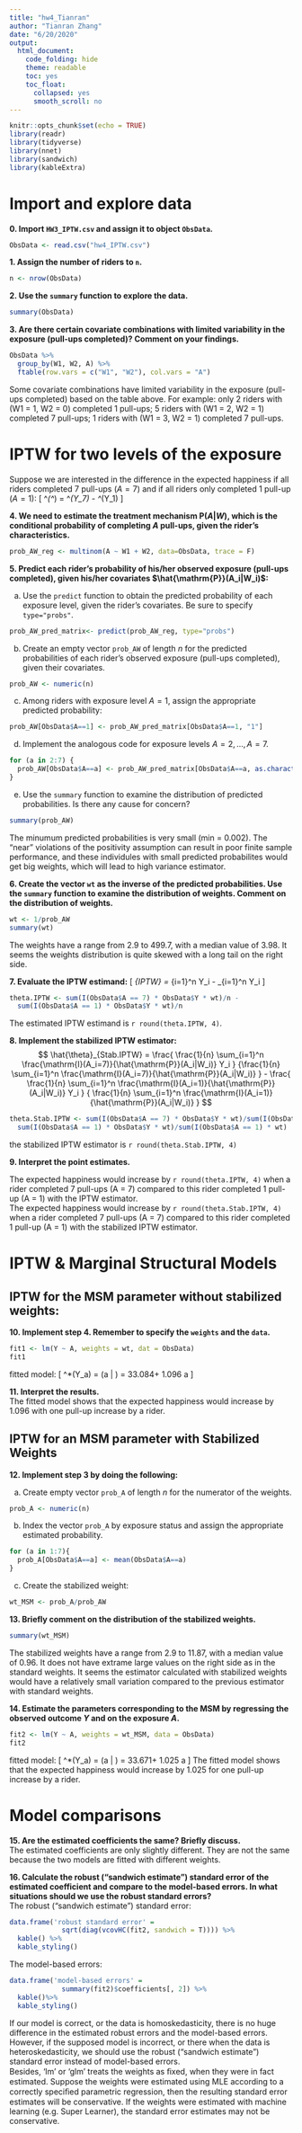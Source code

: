 ```yaml
---
title: "hw4_Tianran"
author: "Tianran Zhang"
date: "6/20/2020"
output: 
  html_document:
    code_folding: hide
    theme: readable
    toc: yes
    toc_float:
      collapsed: yes
      smooth_scroll: no
---
```


```r
knitr::opts_chunk$set(echo = TRUE)
library(readr)
library(tidyverse)
library(nnet)
library(sandwich)
library(kableExtra)
```
# Import and explore data 

**0. Import `HW3_IPTW.csv` and assign it to object `ObsData`.**
```r
ObsData <- read.csv("hw4_IPTW.csv")
```

**1. Assign the number of riders to `n`.**
```r
n <- nrow(ObsData)
```

**2. Use the  `summary` function to explore the data.**
```r
summary(ObsData)
```

**3. Are there certain covariate combinations with limited variability in the exposure (pull-ups completed)? Comment on your findings.**
```r
ObsData %>%
  group_by(W1, W2, A) %>%
  ftable(row.vars = c("W1", "W2"), col.vars = "A") 
```

Some covariate combinations have limited variability in the exposure (pull-ups completed) based on the table above. For example: only 2 riders with (W1 = 1, W2 = 0) completed 1 pull-ups; 5 riders with (W1 = 2, W2 = 1) completed 7 pull-ups; 1 riders with (W1 = 3, W2 = 1) completed 7 pull-ups.    

# IPTW for two levels of the exposure

Suppose we are interested in the difference in the expected happiness if all riders completed 7 pull-ups  ($A=7$) and if all riders only completed 1 pull-up ($A=1$): \[
\theta^*(\mathrm{P}^*) = \mathrm{E}^*(Y_7) - \mathrm{E}^*(Y_1)
\]

**4. We need to estimate the treatment mechanism $\mathrm{P}(A|W)$, which is the conditional probability of completing $A$ pull-ups, given the rider's characteristics.** 

```r
prob_AW_reg <- multinom(A ~ W1 + W2, data=ObsData, trace = F)
```

**5. Predict each rider's probability of his/her observed exposure (pull-ups completed), given his/her covariates $\hat{\mathrm{P}}(A_i|W_i)$:**    

  a) Use the `predict` function to obtain the predicted probability of each exposure level, given the rider's covariates. Be sure to specify `type="probs"`.

```r
prob_AW_pred_matrix<- predict(prob_AW_reg, type="probs")
```

   b) Create an empty vector `prob_AW` of length $n$ for the predicted probabilities of each rider's observed exposure (pull-ups completed), given their covariates.
   
```r
prob_AW <- numeric(n)
```
  c) Among riders with exposure level $A=1$, assign the appropriate predicted probability:
  
```r
prob_AW[ObsData$A==1] <- prob_AW_pred_matrix[ObsData$A==1, "1"]
```

  d) Implement the analogous code for exposure levels $A=2, \dots, A=7$.
 
```r
for (a in 2:7) {
  prob_AW[ObsData$A==a] <- prob_AW_pred_matrix[ObsData$A==a, as.character(a)]
}

``` 
  e) Use the `summary` function to examine the distribution of predicted probabilities. Is there any cause for concern?
```r
summary(prob_AW)
```

  The minumum predicted probabilities is very small (min = 0.002). The "near" violations of the positivity assumption can result in poor finite sample performance, and these individules with small predicted probabilites would get big weights, which will lead to high variance estimator.     
  
**6. Create the  vector `wt` as the inverse of the predicted probabilities. Use the `summary` function to examine the distribution of weights. Comment on the distribution of weights.**

```r
wt <- 1/prob_AW
summary(wt)
```
The weights have a range from 2.9 to 499.7, with a median value of 3.98. It seems the weights distribution is quite skewed with a long tail on the right side.    

**7. Evaluate the IPTW estimand:**
\[
\hat{\theta}_{IPTW} = \frac{1}{n}\sum_{i=1}^n \frac{\mathrm{I}(A_i=7)}{\hat{\mathrm{P}}(A_i|W_i)}Y_i - \frac{1}{n}\sum_{i=1}^n \frac{\mathrm{I}(A_i=1)}{\hat{\mathrm{P}}(A_i|W_i)}Y_i
\]
```r
theta.IPTW <- sum(I(ObsData$A == 7) * ObsData$Y * wt)/n - 
  sum(I(ObsData$A == 1) * ObsData$Y * wt)/n
```

  The estimated IPTW estimand is `r round(theta.IPTW, 4)`.   

**8. Implement the stabilized IPTW estimator:**
$$ \hat{\theta}_{Stab.IPTW} = \frac{ \frac{1}{n} \sum_{i=1}^n  \frac{\mathrm{I}(A_i=7)}{\hat{\mathrm{P}}(A_i|W_i)} Y_i } {\frac{1}{n} \sum_{i=1}^n  \frac{\mathrm{I}(A_i=7)}{\hat{\mathrm{P}}(A_i|W_i)} } - \frac{ \frac{1}{n} \sum_{i=1}^n  \frac{\mathrm{I}(A_i=1)}{\hat{\mathrm{P}}(A_i|W_i)} Y_i } { \frac{1}{n} \sum_{i=1}^n  \frac{\mathrm{I}(A_i=1)}{\hat{\mathrm{P}}(A_i|W_i)} } $$

```r
theta.Stab.IPTW <- sum(I(ObsData$A == 7) * ObsData$Y * wt)/sum(I(ObsData$A == 7) * wt) -
  sum(I(ObsData$A == 1) * ObsData$Y * wt)/sum(I(ObsData$A == 1) * wt)

```
the stabilized IPTW estimator is `r round(theta.Stab.IPTW, 4)`

**9. Interpret the point estimates.**      

  The expected happiness would increase by `r round(theta.IPTW, 4)` when a rider completed 7 pull-ups (A = 7) compared to this rider completed 1 pull-up (A = 1) with the IPTW estimator.    
  The expected happiness would increase by `r round(theta.Stab.IPTW, 4)` when a rider completed 7 pull-ups (A = 7) compared to this rider completed 1 pull-up (A = 1) with the stabilized IPTW estimator.    
   
# IPTW & Marginal Structural Models 
## IPTW for the MSM parameter without stabilized weights:

**10. Implement step 4. Remember to specify the `weights` and the `data`.**
```r
fit1 <- lm(Y ~ A, weights = wt, dat = ObsData)
fit1
```

fitted model: \[
\hat{\mathrm{E}}^*(Y_a) = \hat{m}(a | \beta) = 33.084+ 1.096 a
\]

**11. Interpret the results.**    
  The fitted model shows that the expected happiness would increase by 1.096 with one pull-up increase by a rider.    

## IPTW for an MSM parameter with Stabilized Weights

**12. Implement step 3 by doing the following:**

  a) Create empty vector `prob_A` of length $n$ for the numerator of the weights.
```r
prob_A <- numeric(n)
```

  b) Index the vector `prob_A` by exposure status and assign the appropriate estimated probability. 

```r
for (a in 1:7){
  prob_A[ObsData$A==a] <- mean(ObsData$A==a)
}
```

  c) Create the stabilized weight:
```r
wt_MSM <- prob_A/prob_AW
```

**13. Briefly comment on the distribution of the stabilized weights.**
```r
summary(wt_MSM)
```

The stabilized weights have a range from 2.9 to 11.87, with a median value of 0.96. It does not have extrame large values on the right side as in the standard weights. It seems the estimator calculated with stabilized weights would have a relatively small variation compared to the previous estimator with standard weights.     

**14. Estimate the parameters corresponding to the MSM by regressing the observed outcome $Y$ and on the exposure $A$.** 
```r
fit2 <- lm(Y ~ A, weights = wt_MSM, data = ObsData)
fit2
```

fitted model: \[
\hat{\mathrm{E}}^*(Y_a) = \hat{m}(a | \beta) = 33.671+ 1.025 a
\]
The fitted model shows that the expected happiness would increase by 1.025 for one pull-up increase by a rider.    

# Model comparisons

**15. Are the estimated coefficients the same? Briefly discuss.**     
  The estimated coefficients are only slightly different. They are not the same because the two models are fitted with different weights.   
  
**16. Calculate the robust ("sandwich estimate") standard error of the estimated coefficient and compare to the model-based errors. In what situations should we use the robust standard errors?**       
  The robust ("sandwich estimate") standard error: 
```r
data.frame('robust standard error' =
             sqrt(diag(vcovHC(fit2, sandwich = T)))) %>%
  kable() %>%
  kable_styling()
```

The model-based errors:

```r
data.frame('model-based errors' =
             summary(fit2)$coefficients[, 2]) %>%
  kable()%>%
  kable_styling()
```

If our model is correct, or the data is homoskedasticity, there is no huge difference in the estimated robust errors and the model-based errors. However, if the supposed model is incorrect, or there when the data is heteroskedasticity, we should use the robust ("sandwich estimate") standard error instead of model-based errors.     
Besides, 'lm' or 'glm' treats the weights as ﬁxed, when they were in fact estimated. Suppose the weights were estimated using MLE according to a correctly speciﬁed parametric regression, then the resulting standard error estimates will be conservative. If the weights were estimated with machine learning (e.g. Super Learner), the standard error estimates may not be conservative.   
